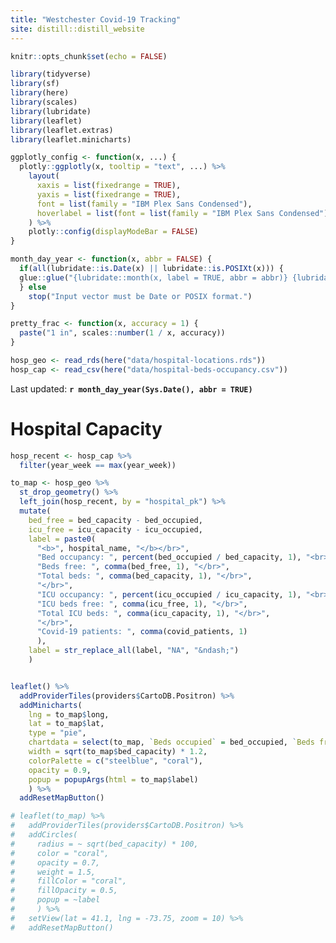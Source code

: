---
title: "Westchester Covid-19 Tracking"
site: distill::distill_website
---

```{r setup, include=FALSE}
knitr::opts_chunk$set(echo = FALSE)

library(tidyverse)
library(sf)
library(here)
library(scales)
library(lubridate)
library(leaflet)
library(leaflet.extras)
library(leaflet.minicharts)
```

```{r xaringan-panelset, echo=FALSE}
ggplotly_config <- function(x, ...) {
  plotly::ggplotly(x, tooltip = "text", ...) %>%
    layout(
      xaxis = list(fixedrange = TRUE),
      yaxis = list(fixedrange = TRUE),
      font = list(family = "IBM Plex Sans Condensed"),
      hoverlabel = list(font = list(family = "IBM Plex Sans Condensed"))
    ) %>%
    plotly::config(displayModeBar = FALSE)
}

month_day_year <- function(x, abbr = FALSE) {
  if(all(lubridate::is.Date(x) || lubridate::is.POSIXt(x))) {
  glue::glue("{lubridate::month(x, label = TRUE, abbr = abbr)} {lubridate::day(x)}, {lubridate::year(x)}")
  } else
    stop("Input vector must be Date or POSIX format.")
}

pretty_frac <- function(x, accuracy = 1) {
  paste("1 in", scales::number(1 / x, accuracy))
}
```

```{r read_in_data}
hosp_geo <- read_rds(here("data/hospital-locations.rds"))
hosp_cap <- read_csv(here("data/hospital-beds-occupancy.csv"))
```

Last updated: **`r month_day_year(Sys.Date(), abbr = TRUE)`**

# Hospital Capacity

```{r hosp_cap_map, out.height="600px", out.width="600px"}
hosp_recent <- hosp_cap %>% 
  filter(year_week == max(year_week))

to_map <- hosp_geo %>%
  st_drop_geometry() %>% 
  left_join(hosp_recent, by = "hospital_pk") %>%
  mutate(
    bed_free = bed_capacity - bed_occupied,
    icu_free = icu_capacity - icu_occupied,
    label = paste0(
      "<b>", hospital_name, "</b></br>",
      "Bed occupancy: ", percent(bed_occupied / bed_capacity, 1), "<br>",
      "Beds free: ", comma(bed_free, 1), "</br>",   
      "Total beds: ", comma(bed_capacity, 1), "</br>",
      "</br>",
      "ICU occupancy: ", percent(icu_occupied / icu_capacity, 1), "<br>",
      "ICU beds free: ", comma(icu_free, 1), "</br>",
      "Total ICU beds: ", comma(icu_capacity, 1), "</br>",
      "</br>",
      "Covid-19 patients: ", comma(covid_patients, 1)
      ),
    label = str_replace_all(label, "NA", "&ndash;")
    )


leaflet() %>%
  addProviderTiles(providers$CartoDB.Positron) %>%
  addMinicharts(
    lng = to_map$long,
    lat = to_map$lat,
    type = "pie",
    chartdata = select(to_map, `Beds occupied` = bed_occupied, `Beds free` = bed_free),
    width = sqrt(to_map$bed_capacity) * 1.2,
    colorPalette = c("steelblue", "coral"),
    opacity = 0.9,
    popup = popupArgs(html = to_map$label)
    ) %>%
  addResetMapButton()

# leaflet(to_map) %>%
#   addProviderTiles(providers$CartoDB.Positron) %>%
#   addCircles(
#     radius = ~ sqrt(bed_capacity) * 100,
#     color = "coral",
#     opacity = 0.7,
#     weight = 1.5,
#     fillColor = "coral",
#     fillOpacity = 0.5,
#     popup = ~label
#     ) %>%
#   setView(lat = 41.1, lng = -73.75, zoom = 10) %>%
#   addResetMapButton()

```
